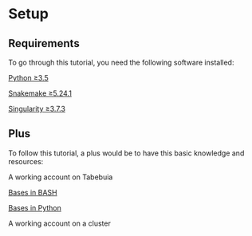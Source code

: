 # Setup {-}

## Requirements {-}

To go through this tutorial, you need the following software installed:

[Python ≥3.5](https://www.python.org/)

[Snakemake ≥5.24.1](https://snakemake.readthedocs.io/en/stable/)

[Singularity ≥3.7.3](https://sylabs.io/guides/3.5/user-guide/quick_start.html)

## Plus {-}

To follow this tutorial, a plus would be to have this basic knowledge and resources:

A working account on Tabebuia

[Bases in BASH](https://www.pierre-giraud.com/shell-bash/)

[Bases in Python](https://www.pierre-giraud.com/python-apprendre-programmer-cours/)

A working account on a cluster
